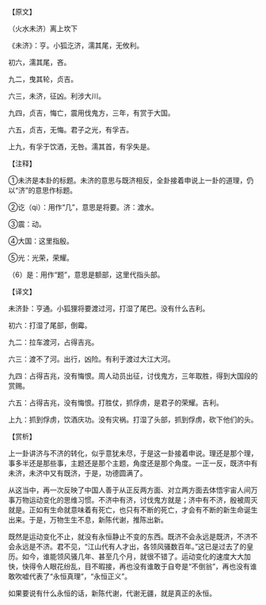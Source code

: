 

【原文】

（火水未济）离上坎下

《未济》：亨。小狐汔济，濡其尾，无攸利。

初六，濡其尾，吝。

九二，曳其轮，贞吉。

六三，未济，征凶。利涉大川。

九四，贞吉，悔亡，震用伐鬼方，三年，有赏于大国。

六五，贞吉，无悔。君子之光，有孚吉。

上九，有孚于饮酒，无咎。濡其首，有孚失是。

【注释】

①未济是本卦的标题。未济的意思与既济相反，全卦接着申说上一卦的道理，仍以“济”的意思作标题。

②讫（qi）：用作“几”，意思是将要。济：渡水。

③震：动。

④大国：这里指殷。

⑤光：光荣，荣耀。

（6）是：用作“题”，意思是额部，这里代指头部。

【译文】

未济卦：亨通。小狐狸将要渡过河，打湿了尾巴。没有什么吉利。

初六：打湿了尾部，倒霉。

九二：拉车渡河，占得吉兆。

六三：渡不了河。出行，凶险。有利于渡过大江大河。

九四：占得吉兆，没有悔恨。周人动员出征，讨伐鬼方，三年取胜，得到大国段的赏赐。

六五：占得吉兆，没有悔恨。打胜仗，抓俘虏，是君子的荣耀。吉利。

上九：抓到俘虏，饮酒庆功。没有灾祸。打湿了头部，抓到俘虏，砍下他们的头。

【赏析】

上一卦讲济与不济的转化，似乎意犹未尽，于是这一卦接着申说。理还是那个理，事多半还是那些事，主题还是那个主题，角度还是那个角度。一正一反，既济中有未济，未济中又有既济，于是，功德圆满了。

从这当中，再一次反映了中国人善于从正反两方面、对立两方面去体悟宇宙人间万事万物运动变化的思维习惯。不济中有济，讨伐鬼方就是；济中有不济，殷被周灭就是。正如有生命就意味着有死亡，也只有不断的死亡，才会有不断的新生命诞生出来。于是，万物生生不息，新陈代谢，推陈出新。

既然是运动变化不止，就没有永恒静止不变的东西。既济不会永远是既济，不济不会永远是不济。君不见，“江山代有人才出，各领风骚数百年。”这已是过去了的皇历。如今，谁能领风骚几年、甚至几个月，就很不错了。运动变化的速度大大加快，快得令人眼花纷乱，目不暇接，再也没有谁敢于自夸是“不倒翁”，再也没有谁敢吹嘘代表了“永恒真理”，“永恒正义”。

如果要说有什么永恒的话，新陈代谢，代谢无疆，就是真正的永恒。

